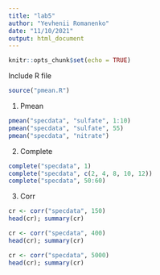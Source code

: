 ```yaml
---
title: "lab5"
author: "Yevhenii Romanenko"
date: "11/10/2021"
output: html_document
---
```


```r
knitr::opts_chunk$set(echo = TRUE)
```

Include R file

```r
source("pmean.R")
```


1. Pmean

```r
pmean("specdata", "sulfate", 1:10)
pmean("specdata", "sulfate", 55)
pmean("specdata", "nitrate")
```

2. Complete

```r
complete("specdata", 1)
complete("specdata", c(2, 4, 8, 10, 12))
complete("specdata", 50:60)
```

3. Corr

```r
cr <- corr("specdata", 150)
head(cr); summary(cr)

cr <- corr("specdata", 400)
head(cr); summary(cr)

cr <- corr("specdata", 5000)
head(cr); summary(cr)
```

